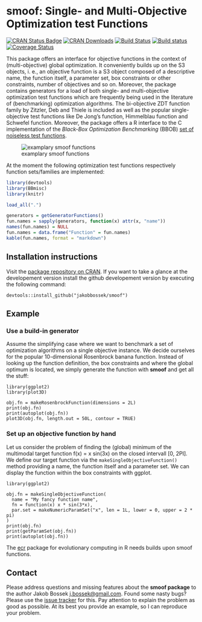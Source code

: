 # smoof: Single- and Multi-Objective Optimization test Functions

[![CRAN Status Badge](http://www.r-pkg.org/badges/version/smoof)](http://cran.r-project.org/web/packages/smoof)
[![CRAN Downloads](http://cranlogs.r-pkg.org/badges/smoof)](http://cran.rstudio.com/web/packages/smoof/index.html)
[![Build Status](https://travis-ci.org/jakobbossek/smoof.svg)](https://travis-ci.org/jakobbossek/smoof)
[![Build status](https://ci.appveyor.com/api/projects/status/4b468f5phkb4lmeq/branch/master?svg=true)](https://ci.appveyor.com/project/jakobbossek/smoof/branch/master)
[![Coverage Status](https://coveralls.io/repos/jakobbossek/smoof/badge.svg)](https://coveralls.io/r/jakobbossek/smoof)

This package offers an interface for objective functions in the context of (multi-objective) global optimization. It conveniently builds up on the S3 objects, i. e., an objective function is a S3 object composed of a descriptive name, the function itself, a parameter set, box constraints or other constraints, number of objectives and so on. Moreover, the package contains generators for a load of both single- and multi-objective optimization test functions which are frequently being used in the literature of (benchmarking) optimization algorithms.
The bi-objective ZDT function family by Zitzler, Deb and Thiele is included as well as the popular single-objective test functions like De Jong's function, Himmelblau function and Schwefel function. Moreover, the package offers a R interface to the C implementation of the *Black-Box Optimization Benchmarking* (BBOB) [set of noiseless test functions](http://coco.gforge.inria.fr/doku.php?id=bbob-2009-downloads).

![examplary smoof functions](https://raw.githubusercontent.com/jakobbossek/smoof/screenshots/smoof_funs_example.png)

At the moment the following optimization test functions respectively function sets/families are implemented:

```r
library(devtools)
library(BBmisc)
library(knitr)

load_all(".")

generators = getGeneratorFunctions()
fun.names = sapply(generators, function(x) attr(x, "name"))
names(fun.names) = NULL
fun.names = data.frame("Function" = fun.names)
kable(fun.names, format = "markdown")
```

## Installation instructions

Visit the [package repository on CRAN](http://cran.r-project.org/web/packages/smoof/index.html). If you want to take a glance at the developement version install the github developement version by executing the following command:

```splus
devtools::install_github("jakobbossek/smoof")
```

## Example

### Use a build-in generator
Assume the simplifying case where we want to benchmark a set of optimization algorithms on a single objective instance. We decide ourselves for the popular 10-dimensional Rosenbrock banana function. Instead of looking up the function definition, the box constraints and where the global optimum is located, we simply generate the function with **smoof** and get all the stuff:

```splus
library(ggplot2)
library(plot3D)

obj.fn = makeRosenbrockFunction(dimensions = 2L)
print(obj.fn)
print(autoplot(obj.fn))
plot3D(obj.fn, length.out = 50L, contour = TRUE)
```

### Set up an objective function by hand
Let us consider the problem of finding the (global) minimum of the multimodal target function f(x) = x sin(3x) on the closed intervall [0, 2PI]. We define our target function via the ```makeSingleObjectiveFunction()``` method providing a name, the function itself and a parameter set. We can display the function within the box constraints with ggplot.

```splus
library(ggplot2)

obj.fn = makeSingleObjectiveFunction(
  name = "My fancy function name",
  fn = function(x) x * sin(3*x),
  par.set = makeNumericParamSet("x", len = 1L, lower = 0, upper = 2 * pi)
)
print(obj.fn)
print(getParamSet(obj.fn))
print(autoplot(obj.fn))
```

The [ecr](https://github.com/jakobbossek/ecr) package for evolutionary computing in R needs builds upon smoof functions.

## Contact

Please address questions and missing features about the **smoof package** to the author Jakob Bossek <j.bossek@gmail.com>. Found some nasty bugs? Please use the [issue tracker](https://github.com/jakobbossek/smoof/issues) for this. Pay attention to explain the problem as good as possible. At its best you provide an example, so I can reproduce your problem.
